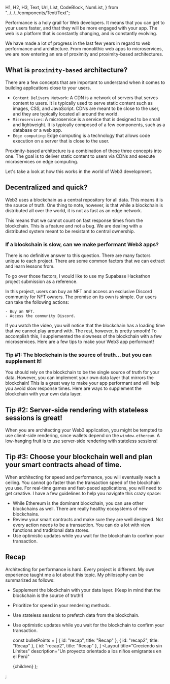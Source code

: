   H1,
  H2,
  H3,
  Text,
  Url,
  List,
  CodeBlock,
  NumList,
} from "../../../components/Text/Text";

Performance is a holy grail for Web developers. It means that you can get to your users faster, and that they will be more engaged with your app.
The web is a platform that is constantly changing, and is constantly evolving.

We have made a lot of progress in the last few years in regard to web performance and architecture.
From monolithic web apps to microservices, we are now entering an era of proximity and proximity-based architectures.

## What is `proximity-based` architecture?

There are a few concepts that are important to understand when it comes to building applications close to your users.

- `Content Delivery Network`: A CDN is a network of servers that serves content to users. It is typically used to serve static content such as images, CSS, and JavaScript. CDNs are meant to be close to the user, and they are typically located all around the world.
- `Microservices`: A microservice is a service that is designed to be small and lightweight. It is typically composed of a few components, such as a database or a web app.
- `Edge computing`: Edge computing is a technology that allows code execution on a server that is close to the user.

Proximity-based architecture is a combination of these three concepts into one. The goal is to deliver static content to users via CDNs and execute microservices on edge computing.

Let's take a look at how this works in the world of Web3 development.

## Decentralized and quick?

Web3 uses a blockchain as a central repository for all data. This means it is the source of truth. One thing to note, however, is that while
a blockchain is distributed all over the world, it is not as fast as an edge network.

This means that we cannot count on fast response times from the blockchain. This is a feature and not a bug. We are dealing with a distributed system meant to be
resistant to central ownership.

### If a blockchain is slow, can we make performant Web3 apps?

There is no definitive answer to this question. There are many factors unique to each project.
There are some common factors that we can extract and learn lessons from.

To go over those factors, I would like to use my Supabase Hackathon project submission as a reference.

In this project, users can buy an NFT and access an exclusive Discord community for NFT owners. The premise on its own is simple. Our users can take the following actions:

    - Buy an NFT.
    - Access the community Discord.

If you watch the video, you will notice that the blockchain has a loading time that we cannot play around with. The rest, however, is pretty smooth!
To accomplish this, I supplemented the slowness of the blockchain with a few microservices. Here are a few tips to make your Web3 app performant!

### Tip #1: The blockchain is the source of truth... but you can supplement it!

You should rely on the blockchain to be the single source of truth for your data. However, you can implement your own data layer that mirrors the blockchain!
This is a great way to make your app performant and will help you avoid slow response times. Here are ways to supplement the blockchain with your own data layer.

## Tip #2: Server-side rendering with stateless sessions is great!

When you are architecting your Web3 application, you might be tempted to use client-side rendering,
since wallets depend on the `window.ethereum`. A low-hanging fruit is to use server-side rendering with stateless sessions!

## Tip #3: Choose your blockchain well and plan your smart contracts ahead of time.

When architecting for speed and performance, you will eventually reach a ceiling. You cannot go faster than the transaction speed of the blockchain you use. For real-time games
and fast-paced applications, you will need to get creative. I have a few guidelines to help you navigate this crazy space:

- While Ethereum is the dominant blockchain, you can use other blockchains as well. There are really healthy ecosystems of new blockchains.
- Review your smart contracts and make sure they are well designed. Not every action needs to be a transaction. You can do a lot with view functions and traditional data stores.
- Use optimistic updates while you wait for the blockchain to confirm your transaction.

<H2 id="recap">Recap</H2>

Architecting for performance is hard. Every project is different. My own experience taught me a lot about this topic. My philosophy can be summarized as follows:

- Supplement the blockchain with your data layer. (Keep in mind that the blockchain is the source of truth!)
- Prioritize for speed in your rendering methods.
- Use stateless sessions to prefetch data from the blockchain.
- Use optimistic updates while you wait for the blockchain to confirm your transaction.

  const bulletPoints = [
    {
      id: "recap",
      title: "Recap"
    },
    {
      id: "recap2",
      title: "Recap"
    },
    {
      id: "recap2",
      title: "Recap"
    },
  ]
  <Layout
    title="Creciendo sin Límites"
    description="Un proyecto orientado a los niños emigrantes en el Perú"
  >
    {children}
  </Layout>
);

;

